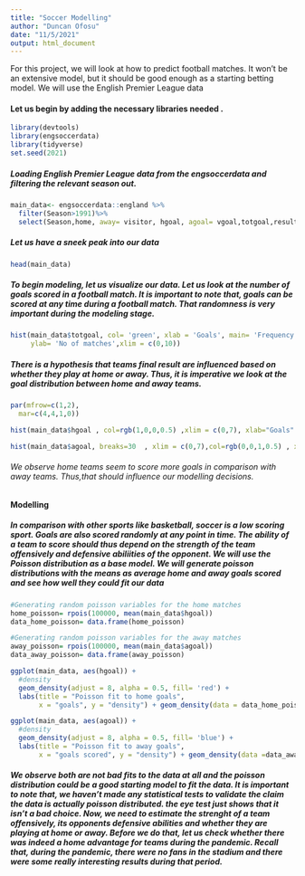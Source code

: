 ```yaml
---
title: "Soccer Modelling"
author: "Duncan Ofosu"
date: "11/5/2021"
output: html_document
---
```


For this project, we will look at how to predict football matches. It won't be an extensive model,
but it should be good enough as a starting betting model. We will use the English
Premier League data



#### Let us begin by adding the necessary libraries needed .


```r
library(devtools)
library(engsoccerdata)
library(tidyverse)
set.seed(2021)
```

##### Loading English Premier League data from the engsoccerdata and filtering the relevant season out.
```r
main_data<- engsoccerdata::england %>%
  filter(Season>1991)%>%
  select(Season,home, away= visitor, hgoal, agoal= vgoal,totgoal,result) 

```

##### Let us have a sneek peak into our data
```r
head(main_data)

```

##### To begin modeling, let us visualize our data. Let us look at the number of goals scored in a football match. It is important to note that, goals can be scored at any time during a football match. That randomness is very important during the modeling stage.

```r
hist(main_data$totgoal, col= 'green', xlab = 'Goals', main= 'Frequency of both home and away goals',
     ylab= 'No of matches',xlim = c(0,10))

```


#####  There is a hypothesis that teams final result are influenced based on whether they play at home or away. Thus, it is imperative we look at the goal distribution between home and away teams. 

```r
par(mfrow=c(1,2),
  mar=c(4,4,1,0))

hist(main_data$hgoal , col=rgb(1,0,0,0.5) ,xlim = c(0,7), xlab="Goals" , ylab="No. of matches" , main="Frequency of home goals" )

hist(main_data$agoal, breaks=30  , xlim = c(0,7),col=rgb(0,0,1,0.5) , xlab="Goals" , ylab="" , main="Frequency of away goals")
```

###### We observe home teams seem to score more goals in comparison with away teams. Thus,that should influence our modelling decisions.

#### Modelling
##### In comparison with other sports like basketball, soccer is a low scoring sport. Goals are also scored randomly at any point in time. The ability of a team to score should thus depend on the strength of the team offensively and defensive abiliities of the opponent. We will use the Poisson distribution as a base model. We will generate poisson distributions with the means as average home and away goals scored and see how well they could fit our data

```r


#Generating random poisson variables for the home matches
home_poisson= rpois(100000, mean(main_data$hgoal))
data_home_poisson= data.frame(home_poisson)

#Generating random poisson variables for the away matches
away_poisson= rpois(100000, mean(main_data$agoal))
data_away_poisson= data.frame(away_poisson)
```

```r
ggplot(main_data, aes(hgoal)) +
  #density
  geom_density(adjust = 8, alpha = 0.5, fill= 'red') +
  labs(title = "Poisson fit to home goals",
       x = "goals", y = "density") + geom_density(data = data_home_poisson, aes(x = home_poisson),fill = NA, adjust = 8, alpha = 0.2) 
```
```r
ggplot(main_data, aes(agoal)) +
  #density
  geom_density(adjust = 8, alpha = 0.5, fill= 'blue') +
  labs(title = "Poisson fit to away goals",
       x = "goals scored", y = "density") + geom_density(data =data_away_poisson, aes(x = away_poisson),fill = NA, adjust = 8, alpha = 0.2) 
```

##### We observe both are not bad fits to the data at all and the poisson distribution could be a good starting model to fit the data. It is important to note that, we haven't made any statistical tests to validate the claim the data is actually poisson distributed. the eye test just shows that it isn't a bad choice. Now, we need to estimate the strenght of a team offensively, its opponents defensive abilities and whether they are playing at home or away. Before we do that, let us check whether there was indeed a home advantage for teams during the pandemic. Recall that, during the pandemic, there were no fans in the stadium and there were some really interesting results during that period.
